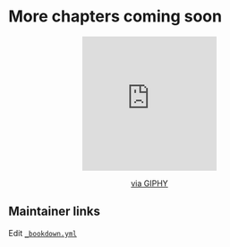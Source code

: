 # More chapters coming soon <i class="fas fa-screwdriver"></i>

<center>
<iframe src="https://giphy.com/embed/EIiJp9cQ3GeEU" width="240" height="240" frameBorder="0" class="giphy-embed" allowFullScreen></iframe><p><a href="https://giphy.com/gifs/please-construction-patient-EIiJp9cQ3GeEU">via GIPHY</a></p>
</center>

## Maintainer links

Edit [`_bookdown.yml`](https://github.com/jtr13/d3book/edit/master/_bookdown.yml){target="_blank"}
